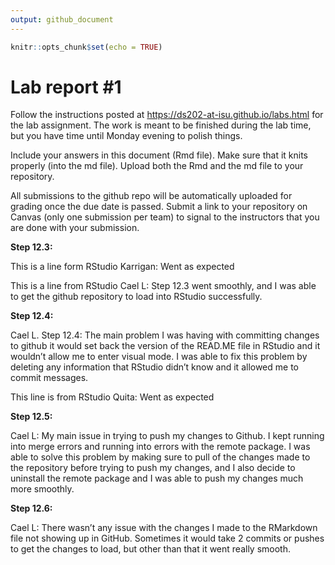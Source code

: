 ```yaml
---
output: github_document
---
```


<!-- README.md is generated from README.Rmd. Please edit the README.Rmd file -->

```r
knitr::opts_chunk$set(echo = TRUE)
```

# Lab report #1

Follow the instructions posted at <https://ds202-at-isu.github.io/labs.html> for the lab assignment. The work is meant to be finished during the lab time, but you have time until Monday evening to polish things.

Include your answers in this document (Rmd file). Make sure that it knits properly (into the md file). Upload both the Rmd and the md file to your repository.

All submissions to the github repo will be automatically uploaded for grading once the due date is passed. Submit a link to your repository on Canvas (only one submission per team) to signal to the instructors that you are done with your submission.

**Step 12.3:**

This is a line form RStudio Karrigan: Went as expected

This is a line from RStudio Cael L: Step 12.3 went smoothly, and I was able to get the github repository to load into RStudio successfully.

**Step 12.4:**

Cael L. Step 12.4: The main problem I was having with committing changes to github it would set back the version of the READ.ME file in RStudio and it wouldn't allow me to enter visual mode. I was able to fix this problem by deleting any information that RStudio didn't know and it allowed me to commit messages.

This line is from RStudio Quita: Went as expected

**Step 12.5:**

Cael L: My main issue in trying to push my changes to Github. I kept running into merge errors and running into errors with the remote package. I was able to solve this problem by making sure to pull of the changes made to the repository before trying to push my changes, and I also decide to uninstall the remote package and I was able to push my changes much more smoothly.

**Step 12.6:**

Cael L: There wasn't any issue with the changes I made to the RMarkdown file not showing up in GitHub. Sometimes it would take 2 commits or pushes to get the changes to load, but other than that it went really smooth.
